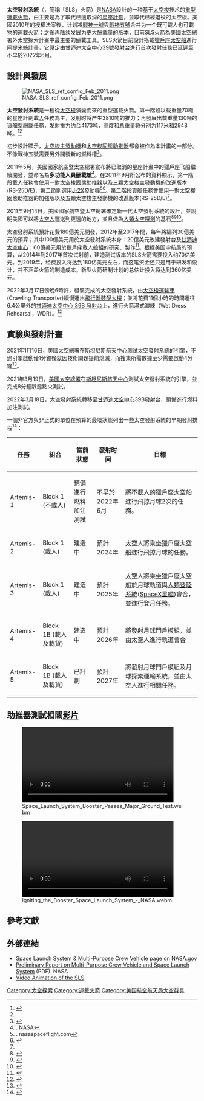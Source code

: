 {{Request translation|en|}}
{{noteTA
|G1=Rocket
|t=zh-tw:太空;zh-hk:太空;zh-cn:空间;
|1=zh-tw:太空;zh-hk:太空;zh-cn:空间;
|2=zh-tw:農神五號;zh-cn:土星五号;
}}
{{Infobox rocket
 |name           = 太空發射系統
 |image          = Artemis 1 SLS Rollout (cropped).jpg
 |caption        = 正在运往[[肯尼迪航天中心39号发射台|39B发射台]]以进行火箭湿式演练（Wet Dress Rehearsal，WDR）的太空發射系統
 |function       = [[重型運載火箭|重型運載火箭]]
 |manufacturer   =
 |country-origin = {{USA}}
 |cpl            =
 |height         = {{convert|320|ft|m}}(載人版本)<br>{{convert|400|ft|m}}(貨艙版本)
 |diameter       = 8.4 公尺
 |mass           = {{convert|2497000|kg|lb}}(載人版本)<br>{{convert|2951000|kg|lb}}(貨艙版本)
 |stages         = 2(載人版本)<br>2(貨艙版本)
 |LEO-payload    = {{convert|70000|kg|lb}}(載人版本)<br>{{convert|130000|kg|lb}}(貨艙版本)<ref name=SLS>{{Cite web |url=http://www.nasa.gov/pdf/588413main_SLS_Fun_Facts.pdf |title=存档副本 |accessdate=2011-09-15 |archive-date=2011-09-28 |archive-url=https://web.archive.org/web/20110928042235/http://www.nasa.gov/pdf/588413main_SLS_Fun_Facts.pdf |dead-url=yes }}</ref>
 |payload-location =
 |payload          =
 |status           = 计划中
 |sites            = [[甘迺迪太空中心|甘迺迪太空中心]][[肯尼迪航天中心39号发射综合体|39B号发射综合体]]
 |launches=
 |success=
 |fail=
 |first          = 不早于2022年6月
 |boosters       = 2枚(載人版本)<br>2枚(貨艙版本)
 |boostername    = {{请求来源| [[太空梭固體助推器|太空梭固體助推器]](載人版本)<br>[[太空梭固體助推器|太空梭固體助推器]]加強版(貨艙版本)}}
 |boosterengines = 1 固態發動機
 |boosterthrust  = {{请求来源| 12.5 百萬牛頓/支，海平面測試狀態(載人版本)}}；加強版：3,600,000 lbf (16,000 kN)
 |alt-boosterthrust =
 |boosterSI     = 269 秒(載人版本)
 |boostertime   = 124 秒(載人版本)
 |boosterfuel   = 固態(載人版本)<br>(貨艙版本)
 |stage1engines = 4台 RS-25 D/E 发动机 <ref> name=How We Are Going to the Moon - 4Khttps://youtu.be/_T8cn2J13-4?t=97</ref>
 |stage1thrust  = 4*1860(海平面);4*2279(真空)
 |stage1SI      =363 s(海平面);452 s(真空)
 |stage1time    =
 |stage1fuel    = [[液態氫|液態氫]]/[[液態氧|液態氧]]
 |stage2engines =4台 RL10B2 ??  火箭发动机 
 |stage2thrust  =110.1 kN
 |stage2SI      =462 s
 |stage2time    =1125 s
 |stage2fuel    = [[液態氫|液態氫]]/[[液態氧|液態氧]]
}}

'''太空發射系統'''（{{lang-en|Space Launch System}}，簡稱「SLS」火箭）是[[NASA|NASA]]設計的一种基于[[太空梭|太空梭]]技术的[[重型運載火箭|重型運載火箭]]，由主要是為了取代已遭取消的[[星座計劃|星座計劃]]，並取代已經退役的太空梭。美國2010年的授權法案後，计划將[[戰神一號|戰神一號]]與[[戰神五號|戰神五號]]合并为一个既可載人也可載物的運載火箭；之後再陆续发展为更大酬載量的版本，目前SLS火箭為美國太空總署外太空探索計畫中最主要的酬載工具。SLS火箭目前設計搭載[[獵戶座太空船|獵戶座太空船]]進行[[阿提米絲計畫|阿提米絲計畫]]，它原定由[[甘迺迪太空中心39號發射台|甘迺迪太空中心39號發射台]]進行首次發射任務已延遲至不早於2022年6月。

==設計與發展==
[[File:NASA_SLS_ref_config_Feb_2011.png|thumb]]

'''太空發射系統'''是一種從[[太空梭|太空梭]]演變而來的重型運載火箭。第一階段以载重量70噸的星座計劃載[[人|人]]任務為主，发射时将产生3810吨的推力；再發展出载重量130噸的貨艙型酬載任務，发射推力约合4173吨，高度和总重量将分别为117米和2948吨。<ref name=senate>{{cite web |url=http://commerce.senate.gov/public/index.cfm?p=Legislation&ContentRecord_id=8d7c1465-f852-4835-ba84-25faf56bbb36&ContentType_id=03ab50f5-55cd-4934-a074-d6928b9dd24c&Group_id=6eaa2a03-6e69-4e43-8597-bb12f4f5aede |title=Featured Legislation: The NASA Authorization Act of 2010 |date=2010-07-15 |publisher=[[United_States_Senate|United States Senate]] |accessdate=2011-05-26 |archive-date=2011-04-10 |archive-url=https://web.archive.org/web/20110410161657/https://www.commerce.senate.gov/public/index.cfm?p=Legislation&ContentRecord_id=8d7c1465-f852-4835-ba84-25faf56bbb36&ContentType_id=03ab50f5-55cd-4934-a074-d6928b9dd24c&Group_id=6eaa2a03-6e69-4e43-8597-bb12f4f5aede |dead-url=no }}</ref><ref name=spaceflightnow />

初步設計顯示，[[太空梭主發動機|太空梭主發動機]]和[[航天飞机固体助推器|太空梭固態助推器]]都會被作為本計畫的一部分。不像戰神五號需要另外開發新的燃料槽<ref name=spaceflightnow>{{cite news |title=NASA to set exploration architecture this summer |first=Stephen |last=Clark |url=http://spaceflightnow.com/news/n1103/31slsmpcv/ |newspaper=spaceflightnow.com |date=2011-03-31 |accessdate=2011-05-26 |archive-date=2011-05-15 |archive-url=https://web.archive.org/web/20110515072727/http://www.spaceflightnow.com/news/n1103/31slsmpcv/ |dead-url=no }}</ref>。

2011年5月，美國國家航空暨太空總署宣布將已取消的星座計畫中的獵戶座飞船繼續開發，並命名為'''多功能人員酬載艙'''<ref>[http://www.nasa.gov/home/hqnews/2011/may/HQ_11-164_MPCV_Decision.html ] {{Wayback|url=http://www.nasa.gov/home/hqnews/2011/may/HQ_11-164_MPCV_Decision.html |date=20160915182112 }}. NASA</ref>。在2011年9月所公布的資料顯示，第一階段載人任務會使用一對太空梭固態助推器以及三顆太空梭主發動機的改進版本(RS-25D/E)，第二節則選用[[J-2X|J-2X]]發動機<ref>[http://www.nasaspaceflight.com/2011/06/managers-sls-announcement-after-sd-hlv-victory/ ] {{Wayback|url=http://www.nasaspaceflight.com/2011/06/managers-sls-announcement-after-sd-hlv-victory/ |date=20120129022555 }}. nasaspaceflight.com</ref><ref name="spacerefSept14">{{Cite web |url=http://www.spaceref.com/news/viewnews.html?id=1567 |title=NASA's New Space Launch System Announced |accessdate=2011-09-15 |archive-date=2012-06-04 |archive-url=https://archive.is/20120604021003/http://www.spaceref.com/news/viewnews.html?id=1567 |dead-url=no }}</ref>。第二階段貨艙任務會使用一對太空梭固態助推器的加強版以及五顆太空梭主發動機的改進版本(RS-25D/E)<ref name="spacerefSept14"/>。

2011年9月14日，美國國家航空暨太空總署確定新一代太空發射系統的設計，並說明美國可以將[[太空人|太空人]]運送到更遠的地方，並且做為[[人類|人類]][[太空探測|太空探測]]的基石<ref name="New Heavy-lift Rocket Will Take Humans Far Beyond Earth">{{cite web|url=http://www.nasa.gov/home/hqnews/2011/sep/HQ_11-301_SLS_Decision.html|title=NASA Announces Design For New Deep Space Exploration System|publisher=NASA|first=NASA|last=Release:11-301|date=2011-09-14|accessdate=2011-09-14|archive-date=2011-09-21|archive-url=https://web.archive.org/web/20110921160158/http://www.nasa.gov/home/hqnews/2011/sep/HQ_11-301_SLS_Decision.html|dead-url=no}}</ref><ref name="NASA Briefing on Deep Space Launch System">{{cite web|url=http://www.c-span.org/Events/Press-Conference-on-the-Future-of-NASA-Space-Program/10737424158/|title=Press Conference on the Future of NASA Space Program|publisher=c-span.org|first=C-Span|last=VideoLibrary|date=2011-09-14|accessdate=2011-09-14|archive-date=2012-02-08|archive-url=https://web.archive.org/web/20120208145214/http://www.c-span.org/Events/Press-Conference-on-the-Future-of-NASA-Space-Program/10737424158/|dead-url=no}}</ref><ref name="Space & Cosmos">{{cite web|url=http://www.nytimes.com/2011/09/15/science/space/15nasa.html?pagewanted=1&_r=1|title=NASA Unveils New Rocket Design|publisher=nytimes.com|first=The|last=NewYorkTimes|date=2011-09-14|accessdate=2011-09-14|archive-date=2013-03-08|archive-url=https://web.archive.org/web/20130308112754/http://www.nytimes.com/2011/09/15/science/space/15nasa.html?pagewanted=1&_r=1|dead-url=no}}</ref>。

太空發射系統預計花費180億美元開發，2012年至2017年間，每年將編列30億美元的預算；其中100億美元用於太空發射系統本身：20億美元改建發射台及[[甘迺迪太空中心|甘迺迪太空中心]]：60億美元用於獵戶座載人艙組的研究、製作<ref>{{cite web | url=http://www.spacepolicyonline.com/pages/index.php?option=com_content&view=article&id=1867:new-nasa-crew-transportation-system-to-cost-18-billion-through-2017&catid=67:news&Itemid=27 | title=New NASA Crew Transportation System to Cost $18 Billion Through 2017 | publisher=spacepolicyonline | date=2011-09-14 | accessdate=2011-09-15 | author=Marcia Smith }}{{Dead link|date=2019年10月 |bot=InternetArchiveBot |fix-attempted=yes }}</ref>。根据美国宇航局的预算，从2014年到2017年首次试射前，建造测试版本的SLS火箭需要投入约70亿美元。到2019年，经费投入将达到180亿美元左右，而这笔资金还只是用于研发和设计，并不涵盖火箭的制造成本。新型火箭研制计划的总估计投入将达到360亿美元。

2022年3月17日傍晚6時許，組裝完成的太空發射系統，由[[航天飞机运输车|太空梭運輸車]](Crawling Transporter)緩慢運出[[航天器裝配大樓|飛行器裝配大樓]]；並將花費11個小時的時間運往6.4公里外的[[肯尼迪航天中心39号发射台|甘迺迪太空中心 39B 發射台]]上，進行火箭濕式演練（Wet Dress Rehearsal，WDR）。<ref>{{cite web | url=https://www.youtube.com/watch?v=B_9wtpu8fcI&t=6283s | title=SLS Rollout, NASA's Most Powerful Rocket Ever | publisher=NASASpaceflight | date=2022-03-17 | access-date=2022-03-18 | archive-date=2022-03-18 | archive-url=https://web.archive.org/web/20220318064520/https://www.youtube.com/watch?v=B_9wtpu8fcI&t=6283s }}</ref>

==實驗與發射計畫==
2021年1月16日，[[美國太空總署|美國太空總署]]在[[斯坦尼斯航天中心|斯坦尼斯航天中心]]測試太空發射系統的引擎，不過引擎啟動僅1分鐘後就因技術問題提前熄滅，而搜集所需數據至少需要啟動4分鐘<ref>{{cite news |title=NASA測試新太空發射系統引擎現故障　或延美太空人重返月球計劃 (17:55) |url=https://news.mingpao.com/ins/%E5%9C%8B%E9%9A%9B/article/20210117/s00005/1610875567535/nasa%E6%B8%AC%E8%A9%A6%E6%96%B0%E5%A4%AA%E7%A9%BA%E7%99%BC%E5%B0%84%E7%B3%BB%E7%B5%B1%E5%BC%95%E6%93%8E%E7%8F%BE%E6%95%85%E9%9A%9C-%E6%88%96%E5%BB%B6%E7%BE%8E%E5%A4%AA%E7%A9%BA%E4%BA%BA%E9%87%8D%E8%BF%94%E6%9C%88%E7%90%83%E8%A8%88%E5%8A%83 |accessdate=2021-01-17 |archive-date=2021-02-09 |archive-url=https://web.archive.org/web/20210209055440/https://news.mingpao.com/ins/%E5%9C%8B%E9%9A%9B/article/20210117/s00005/1610875567535/nasa%E6%B8%AC%E8%A9%A6%E6%96%B0%E5%A4%AA%E7%A9%BA%E7%99%BC%E5%B0%84%E7%B3%BB%E7%B5%B1%E5%BC%95%E6%93%8E%E7%8F%BE%E6%95%85%E9%9A%9C-%E6%88%96%E5%BB%B6%E7%BE%8E%E5%A4%AA%E7%A9%BA%E4%BA%BA%E9%87%8D%E8%BF%94%E6%9C%88%E7%90%83%E8%A8%88%E5%8A%83 |dead-url=no }}</ref>。

2021年3月19日，[[美國太空總署|美國太空總署]]在[[斯坦尼斯航天中心|斯坦尼斯航天中心]]測試太空發射系統的引擎，並完成8分鐘靜態點火測試。

2022年3月18日，太空發射系統轉移至[[甘迺迪太空中心|甘迺迪太空中心]]39B發射台，預備進行燃料加注測試。

一個非官方與非正式的單位在預算的最壞狀態列出一些太空發射系統的早期發射排程<ref name=nasaspaceflight>{{cite news |title=Preliminary NASA Plan Shows Evolved SLS Vehicle 21 Years Away |first=Chris |last=Bergin |url=http://www.nasaspaceflight.com/2011/07/preliminary-nasa-evolved-sls-vehicle-21-years-away/ |newspaper=nasaspaceflight.com |date=2011-07-27 |accessdate=2011-07-28 |archive-date=2011-08-12 |archive-url=https://web.archive.org/web/20110812023442/http://www.nasaspaceflight.com/2011/07/preliminary-nasa-evolved-sls-vehicle-21-years-away/ |dead-url=no }}</ref>：
{| class="wikitable"
|-
! 任務
! 組合
! 當前狀態
! 發射时间
! 目標
|-
| Artemis-1
| Block 1 (不載人)
| 預備進行燃料加注測試
| 不早於2022年6月
| 將不載人的獵戶座太空船進行飛掠月球2次的任務。
|-
| Artemis-2
| Block 1 (載人)
| 建造中
| 預計2024年
| 太空人將乘坐獵戶座太空船進行飛掠月球的任務。
|-
| Artemis-3
| Block 1 (載人)
| 建造中
| 預計2025年
| 太空人將乘坐獵戶座太空船於月球軌道與[[人類登陸系統|人類登陸系統]]([[SpaceX星艦|SpaceX星艦]])會合，並進行登月任務。
|-
| Artemis-4
| Block 1B (載人及載貨)
| 建造中
| 預計2026年
| 將發射月球門戶模組，並由太空人進行軌道會合
|-
| Artemis-5
| Block 1B (載人及載貨)
| 已計劃
| 預計2027年
| 將發射月球門戶模組及月球探索運輸系統，並由太空人進行相關任務。
|}

== 助推器測試相關[[视频|影片]]==
[[File:Space_Launch_System_Booster_Passes_Major_Ground_Test.webm|400px]]

[[File:Igniting_the_Booster_Space_Launch_System_-_NASA.webm|400px]]

==參考文獻==
{{reflist|30em}}

==外部連結==
{{Commons category|Space Launch System}}
* [http://www.nasa.gov/exploration/new_space_enterprise/sls_mpcv/index.html Space Launch System & Multi-Purpose Crew Vehicle page on NASA.gov]{{Wayback|url=http://www.nasa.gov/exploration/new_space_enterprise/sls_mpcv/index.html |date=20110427020225 }}
* [http://www.nasa.gov/pdf/510449main_SLS_MPCV_90-day_Report.pdf Preliminary Report on Multi-Purpose Crew Vehicle and Space Launch System]{{Wayback|url=http://www.nasa.gov/pdf/510449main_SLS_MPCV_90-day_Report.pdf |date=20161219115638 }} (PDF). NASA
* [http://www.youtube.com/watch?v=QO_-kkjY9qU Video Animation of the SLS]{{Wayback|url=http://www.youtube.com/watch?v=QO_-kkjY9qU |date=20110916233922 }}

{{Orbital launch systems}}
{{航天}}
{{美國運載火箭}}

[[Category:太空探索|Category:太空探索]]
[[Category:運載火箭|Category:運載火箭]]
[[Category:美国航空航天局太空载具|Category:美国航空航天局太空载具]]